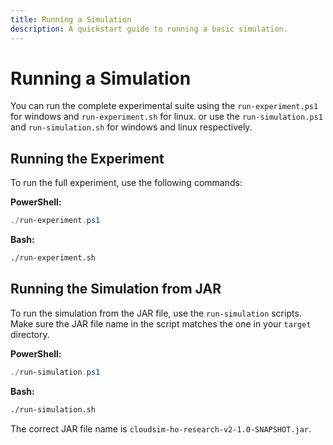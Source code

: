 ```yaml
---
title: Running a Simulation
description: A quickstart guide to running a basic simulation.
---
```


# Running a Simulation

You can run the complete experimental suite using the `run-experiment.ps1` for windows and `run-experiment.sh` for linux. or use the `run-simulation.ps1` and `run-simulation.sh` for windows and linux respectively.

## Running the Experiment

To run the full experiment, use the following commands:

**PowerShell:**
```powershell
./run-experiment.ps1
```

**Bash:**
```bash
./run-experiment.sh
```



## Running the Simulation from JAR

To run the simulation from the JAR file, use the `run-simulation` scripts. Make sure the JAR file name in the script matches the one in your `target` directory.

**PowerShell:**
```powershell
./run-simulation.ps1
```

**Bash:**
```bash
./run-simulation.sh
```

The correct JAR file name is `cloudsim-ho-research-v2-1.0-SNAPSHOT.jar`.
